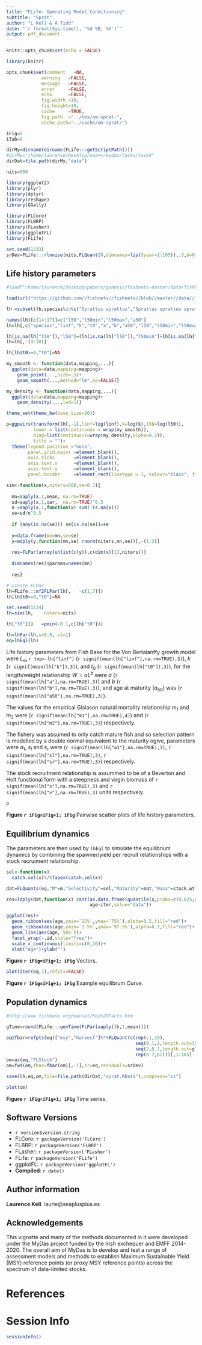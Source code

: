 ```yaml
---
title: "FLife: Operating Model Conditioning"
subtitle: "Sprat"
author: "L Kell & A Tidd"
date: "`r format(Sys.time(), '%d %B, %Y')`"
output: pdf_document
---
```

  
  
  ```r
knitr::opts_chunk$set(echo = FALSE)

library(knitr)

opts_chunk$set(comment   =NA, 
               warning   =FALSE, 
               message   =FALSE, 
               error     =FALSE, 
               echo      =FALSE,
               fig.width =10, 
               fig.height=10,
               cache     =TRUE, 
               fig.path  ="../tex/om-sprat-",
               cache.path="../cache/om-sprat/")

iFig=0
iTab=0
```
```r
dirMy=dirname(dirname(FLife:::getScriptPath()))
#dirMy="/home/laurence/Desktop/sea++/mydas/tasks/task4"
dirDat=file.path(dirMy,"data")

nits=500
```
```r
library(ggplot2)
library(plyr)
library(dplyr)
library(reshape)
library(GGally)

library(FLCore)
library(FLBRP)
library(FLasher)
library(ggplotFL)
library(FLife)
```
```r
set.seed(1233)
srDev=FLife:::rlnoise(nits,FLQuant(0,dimnames=list(year=1:105)),.3,b=0.0)
```

## Life history parameters

```r
#load("/home/laurence/Desktop/papers/generic/fishnets-master/data/fishbase-web/fishbase-web.RData")

load(url("https://github.com//fishnets//fishnets//blob//master//data//fishbase-web//fishbase-web.RData?raw=True"))

lh =subset(fb,species%in%c("Sprattus sprattus","Sprattus sprattus sprattus"))

names(lh)[c(14:17)]=c("l50","l50min","l50max","a50")
lh=lh[,c("species","linf","k","t0","a","b","a50","l50","l50min","l50max")]

lh[is.na(lh["l50"]),"l50"]=(lh[is.na(lh["l50"]),"l50min"]+lh[is.na(lh["l50"]),"l50max"])/2
lh=lh[,-(9:10)]

lh[lh$t0>=0,"t0"]=NA
```

```r
my_smooth <- function(data,mapping,...){
  ggplot(data=data,mapping=mapping)+
    geom_point(...,size=.5)+
    geom_smooth(...,method="lm",se=FALSE)}

my_density <- function(data,mapping,...){
  ggplot(data=data,mapping=mapping)+
    geom_density(...,lwd=1)}

theme_set(theme_bw(base_size=20))

p=ggpairs(transform(lh[,-1],linf=log(linf),k=log(k),l50=log(l50)),
          lower = list(continuous = wrap(my_smooth)),
          diag=list(continuous=wrap(my_density,alpha=0.2)),
          title = "")+
  theme(legend.position ="none",
        panel.grid.major =element_blank(),
        axis.ticks       =element_blank(),
        axis.text.x      =element_blank(),
        axis.text.y      =element_blank(),
        panel.border     =element_rect(linetype = 1, colour="black", fill=NA))
```


```r
sim<-function(x,niters=500,se=0.3){
  
  mn=aaply(x,1,mean, na.rm=TRUE)
  sd=aaply(x,1,var,  na.rm=TRUE)^0.5
  n =aaply(x,1,function(x) sum(!is.na(x)))
  se=sd/n^0.5
  
  if (any(is.na(se))) se[is.na(se)]=se
  
  y=data.frame(mn=mn,se=se)
  y=mdply(y,function(mn,se) rnorm(niters,mn,se))[,-(1:2)]
  
  res=FLPar(array(unlist(c(y)),c(dim(x)[1],niters)))
  
  dimnames(res)$params=names(mn)
  
  res}

# create FLPar
lh=FLife:::mf2FLPar(lh[,   -c(1,7)])
lh[lh$t0>=0,"t0"]=NA

set.seed(1234)
lh=sim(lh,    niters=nits)

lh["t0"][]   =pmin(-0.1,c(lh["t0"]))

lh=lhPar(lh,s=0.8, sl=1)
eq=lhEql(lh)
```

Life history parameters from Fish Base for the Von Bertalanffy growth model were $L_{\infty}$ `r tmp<-lh["linf"]` (`r signif(mean(lh["linf"],na.rm=TRUE),3)`), $k$  (`r signif(mean(lh["k"]),3)`), and $t_0$ (`r signif(mean(lh["t0"]),3)`), for the length/weight relationship $W=aL^b$ were $a$ (`r signif(mean(lh["a"],na.rm=TRUE),3)`) and $b$ (`r signif(mean(lh["b"],na.rm=TRUE),3)`),  and age at maturity  ($a_{50}$) was (`r signif(mean(lh["a50"],na.rm=TRUE),3)`).

The values for the empirical Gislason natural mortality relationship $m_1$ and $m_2$ were (`r signif(mean(lh["m1"],na.rm=TRUE),4)`) and (`r signif(mean(lh["m2"],na.rm=TRUE),3)`) respectively.

The fishery was assumed to only catch mature fish and so selection pattern is modelled by a double normal equivalent to the maturity ogive,  parameters were $a_1$, $s_l$ and $s_r$ were (`r signif(mean(lh["a1"],na.rm=TRUE),3)`, `r signif(mean(lh["sl"],na.rm=TRUE),3)`, `r signif(mean(lh["sr"],na.rm=TRUE),3)`) respectively.

The stock recruitment relationship is assummed to be of a Beverton and Holt functional form with a steepness and virgin biomass of `r signif(mean(lh["s"],na.rm=TRUE),3)` and `r signif(mean(lh["v"],na.rm=TRUE),3)` units respectively.

```r
p
```

**Figure `r iFig=iFig+1; iFig`** Pairwise scatter plots of life history parameters.


## Equilibrium dynamics

The parameters are then used by `lhEql` to simulate the equilibrium dynamics by combining the spawner/yield per recruit relationships with a stock recruiment relationship.


```r
sel<-function(x) 
  catch.sel(x)%/%fapex(catch.sel(x))

dat=FLQuants(eq,"M"=m,"Selectivity"=sel,"Maturity"=mat,"Mass"=stock.wt)

res=ldply(dat,function(x) cast(as.data.frame(quantile(x,probs=c(0.025,0.25,0.5,0.75,0.975))),
                               age~iter,value="data"))

ggplot(res)+
  geom_ribbon(aes(age,ymin=`25%`,ymax=`75%`),alpha=0.5,fill="red")+
  geom_ribbon(aes(age,ymin=`2.5%`,ymax=`97.5%`),alpha=0.1,fill="red")+
  geom_line(aes(age,`50%`))+
  facet_wrap(~.id,scale="free")+
  scale_x_continuous(limits=c(0,10))+
  xlab("Age")+ylab("")
```

**Figure `r iFig=iFig+1; iFig`** Vectors.


```r
plot(iter(eq,1),refpts=FALSE)
```

**Figure `r iFig=iFig+1; iFig`** Example equilibrum Curve.

## Population dynamics

```r
#http://www.fishbase.org/manual/Key%20Facts.htm

gTime=round(FLife:::genTime(FLPar(aaply(lh,1,mean))))

eq@fbar=refpts(eq)["msy","harvest"]%*%FLQuant(c(rep(.1,19),
                                                seq(0.1,2,length.out=30),
                                                seq(2,0.7,length.out=gTime)[-1],
                                                rep(0.7,61)))[,1:105]
om=as(eq,"FLStock")
om=fwd(om,fbar=fbar(om)[,-1],sr=eq,residuals=srDev)

save(lh,eq,om,file=file.path(dirDat,"sprat.RData"),compress="xz")

plot(om)
```

**Figure `r iFig=iFig+1; iFig`** Time series.


\newpage
## Software Versions

* `r version$version.string`
* FLCore:    `r packageVersion('FLCore')`
* FLBRP:     `r packageVersion('FLBRP')`
* FLasher:   `r packageVersion('FLasher')`
* FLife:     `r packageVersion('FLife')`
* ggplotFL:  `r packageVersion('ggplotFL')`
* **Compiled**: `r date()`

## Author information

**Laurence Kell**. laurie@seaplusplus.es

## Acknowledgements

This vignette and many of the methods documented in it were developed under the MyDas project funded by the Irish exchequer and EMFF 2014-2020. The overall aim of MyDas is to develop and test a range of assessment models and methods to establish Maximum Sustainable Yield (MSY) reference points (or proxy MSY reference points) across the spectrum of data-limited stocks.

# References {#References}

\newpage
# Session Info

```r
sessionInfo()
```


